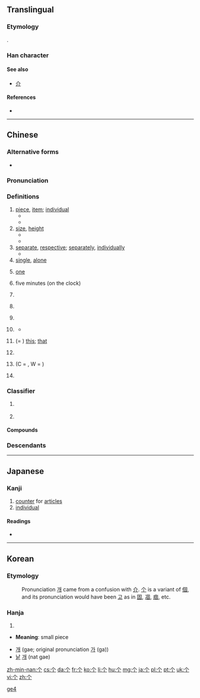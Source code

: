 {{also|個|箇}}<!-- may be replaced by zh-forms -->
==Translingual==
{{stroke order|strokes=3}}
{{stroke order|type=animate}}
{{zh-hanzi-box|个|[[個]]}} 
===Etymology===
{{Han simp|個}}.

===Han character===
{{Han char|rn=2|rad=丨|as=02|sn=3|four=8020.0|canj=OL|ids=⿱𠆢丨}}

====See also====
* [[介]] <!-- graphically similar, and in fact confused – see Korean section -->

====References====
* {{Han ref|kx=0078.230|dkj=00070|dj=0158.030|hdz=10103.010|uh=4E2A|ud=20010}}

----

==Chinese==
{{zh-hanzi-box|[[个]]|[[個]]／[[箇]]}}

===Alternative forms===
* {{zh-l|箇}}

===Pronunciation===
{{zh-pron
|m=gè,ge
|c=go3
|h=poj=[[kè]], [[kài]]
|mn=kò
|w=5geq,5hheq,4eq,2ku
|w_note=As classifier or particle: 5geq ~ 5hheq ~ 4eq; literary: 2ku
|ma=zh-gè.ogg
|cat=n,cl,part,a,adv
}}

===Definitions===
{{zh-noun}}

# [[piece]], [[item]]; [[individual]]
#* {{zh-l|个人|an individual; personal}}
#* {{zh-l|个体|individuality}}
# [[size]], [[height]]
#* {{zh-l|个子|height, stature}}
#* {{zh-l|个儿|size}}
# [[separate]], [[respective]]; [[separately]], [[individually]]
#* {{zh-l|个别|individual, separate; some, a couple of}}
# [[single]], [[alone]]
# {{context|dialectal|lang=zh}} [[one]]
# {{context|regional|Cantonese|lang=zh}} five minutes (on the clock)
#: {{zh-usex|而家 系 点 十一 个 字|It's five to two now.|C-GZ|link=yes}}
#: {{zh-usex|争 三 个 六 点|a quarter to six|C-GZ|link=yes}}
# {{context|Mandarin|colloquial|lang=zh}} {{non-gloss definition|Particle, placed between a verb and numbers, showing that the following numbers are approximate, not accurate.}}
#: {{zh-usex|他 一下 跑 个 两 三 公里 都 不在话下。|Running two or three kilometers in one go is a piece of cake for him.|link=yes}}
#: {{zh-usex|他们 俩 就 差{chà} 个 一 两 岁。|The age difference between them is only about one or two years.|link=yes}}
# {{context|Mandarin|colloquial|lang=zh}} {{non-gloss definition|Particle, placed between a verb and its object or complement, adding a sense of ease, swiftness and one-offness to the action.}}
#: {{zh-usex|吃 个 饭，洗 个 澡，休息{xi} 休息{xi}|have some food, have a shower and have some rest|link=yes}}
#: {{zh-usex|我们 昨天 见 了 个 面，聊 了 聊 近况。|We met yesterday, and chatted about how we've been recently.|link=yes}}
# {{context|Mandarin|colloquial|lang=zh}} {{non-gloss definition|Particle used after {{zh-l|些}}.}}
#: {{zh-usex|那些 个 年 的 事 现在 回忆 起来 还是 记忆犹新。|It feels like yesterday when I reminisce about those stories in the past.|link=yes}}
# {{context|dialectal Mandarin|lang=zh}} {{non-gloss definition|Particle used in some time-related words.}}
#* {{zh-l|今儿个|(''dialectal'') today}}
# {{context|obsolete|Wu|Xiang|Gan|dialectal Cantonese|dialectal Min|lang=zh}} (= {{zh-l|搿}}) [[this]]; [[that]]
#: {{zh-usex|个 个 人|this person|link=yes|SH}}
#: {{zh-usex|个 只 鸭子 勿 太 酥|This duck hasn't been cooked long enough for it to become tender.|link=yes|SH}}
# {{context|Wu|lang=zh}} {{non-gloss definition|Word-initial particle, serving as the definite article.}}
#: {{zh-usex|个 人 今朝 为啥 勿 来|Why hasn't that guy come today?|link=yes|SH}}
# {{context|obsolete|Cantonese|Wu|lang=zh}} (C = {{zh-l|嘅}}, W = {{zh-l|格}}) {{non-gloss definition|Possessive particle. Equivalent to Mandarin {{zh-l|的}}.}}
#: {{zh-usex|我 个 小囡|my child|link=yes|SH}}
#: {{zh-usex|住 响 你 屋企 个 陈 先生 系 乜嘢 人 嚟 呀？|Who is that Mr. Chan that lives at your house?|C-GZ|link=yes}}
# {{context|dialectal|lang=zh}} {{non-gloss definition|Sentence-final declarative, affirmative, or prohibitive particle. Equivalent to Mandarin {{zh-l|的}}, {{zh-l|了}}.}}
#: {{zh-usex|标语 勿 是 我 写 个。|I didn't write that slogan.|link=yes|SH}}

===Classifier===
{{zh-cls}}

# {{non-gloss definition|The generic classifier. Used with nouns lacking specific classifiers.}}
#: {{zh-usex|我 有 一 个 问题。|I have a question.|link=yes}}
# {{non-gloss definition|Alternative classifier, for nouns having specific classifiers. Often colloquial and regional. Usage varies greatly between different topolects.}}
#: {{zh-usex|一 个 人|one person; alone|link=yes}}
#: {{zh-usex|每 个 人|every person, everyone|link=yes}}
#: {{zh-usex|一 个 井|a well|C-GZ|link=yes}}
#: {{zh-usex|一 个 房|a room|C-GZ|link=yes}}
#: {{zh-usex|一 个 学校|one school|link=yes}}

====Compounds====
{{der2
| {{zh-l|个别}}
| {{zh-l|个个}}
| {{zh-l|个儿}}
| {{zh-l|个人}}
| {{zh-l|个体}}
| {{zh-l|个性}}
| {{zh-l|个子}}
}}

===Descendants===
{{Sinoxenic-word|個|こ|개|cá}}

[[Category:Beginning Mandarin|ge4]]

----

==Japanese==
{{ja-see-also|箇|個}}

===Kanji===
{{ja-kanji|grade=uc|rs=丨02}}

# [[counter]] for [[articles]]
# [[individual]]

====Readings====
* {{ja-readings|on=[[か]] (ka), [[こ]] (ko)|kun=[[こ]] (ko), [[ひ]] (hi)}}

{{ja-kref
|jis= 5024
|ku= 4804
|shift= 98A2
|euc= D0A4
|freq= ''not ranked''
|nelson= 340
|newnelson= 25
|halpern= 1959
|kld= ''not listed''
|heisig=''not listed''
|tuttle= 6f8.15
}}

----

==Korean==

===Etymology===
: Pronunciation [[개]] came from a confusion with [[介]]. [[个]] is a variant of [[個]], and its pronunciation would have been [[고]] as in [[固]], [[凅]], [[痼]], etc.

===Hanja===
{{ko-hanja|hangeul=[[개]]|eumhun=[[낱]] [[개]]|rv=gae, ga|mr=kae, ka|y=kay, ka}}

# {{defn|lang=ko|sort=丨02}}

* '''Meaning''': small piece

* [[개]] (gae; original pronunciation [[가]] (ga))
* [[낱]] [[개]] (nat gae)

[[zh-min-nan:个]]
[[cs:个]]
[[da:个]]
[[fr:个]]
[[ko:个]]
[[li:个]]
[[hu:个]]
[[mg:个]]
[[ja:个]]
[[pl:个]]
[[pt:个]]
[[uk:个]]
[[vi:个]]
[[zh:个]]